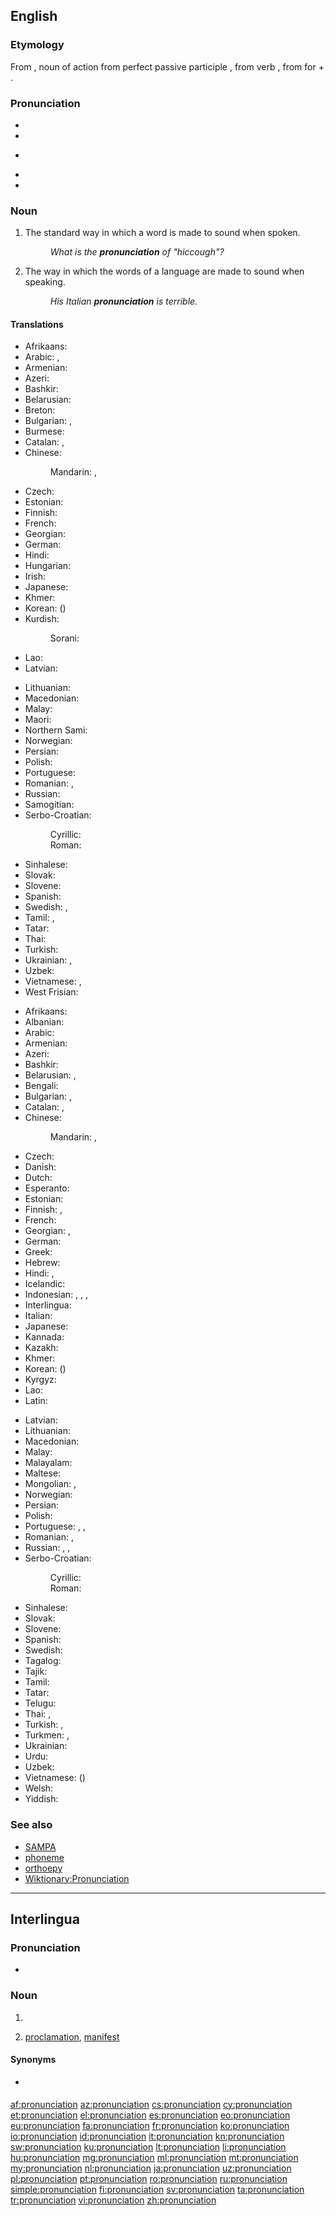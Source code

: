{{selfref|See also [[Wiktionary:Pronunciation]]}}
==English==
{{wikipedia}}

===Etymology===
From {{etyl|la|en}} {{term|pronuntiatio|lang=la}}, noun of action from perfect passive participle {{term|pronuntiatus|lang=la}}, from verb {{term|pronuntiare||proclaim|lang=la}}, from {{term|pro-|lang=la}} for + {{term|nuntiare||announce|lang=la}}.

===Pronunciation===
* {{IPA|/pɹəˌnʌnsiˈeɪʃən/}}
* {{audio|en-us-pronunciation.ogg|Audio (US)}}
* {{IPA|/pɹəˌnaʊnsiˈeɪʃən/}} {{qualifier|nonstandard}}
* {{rhymes|eɪʃən}}
* {{hyphenation|pro|nun|ci|a|tion}}

===Noun===
{{en-noun|~}}

# {{context|countable|lang=en}} The standard way in which a word is made to sound when spoken.
#: ''What is the '''pronunciation''' of "hiccough"?''
# {{context|uncountable|lang=en}} The way in which the words of a language are made to sound when speaking.
#: ''His Italian '''pronunciation''' is terrible.''

====Translations====
{{trans-top|standard sound of a word}}
* Afrikaans: {{t+|af|uitspraak}}
* Arabic: {{t|ar|نطق|m|tr=nuṭq}}, {{t+|ar|لفظ|m|tr=lafẓ}}
* Armenian: {{t|hy|արտասանություն}}
* Azeri: {{t+|az|tələffüz}}
* Bashkir: {{t|ba|әйтелеш|tr=äyteleš|sc=Cyrl}}
* Belarusian: {{t|be|вымаўленне|n|tr=vymaŭlénne}}
* Breton: {{t|br|distagadur|m}}
* Bulgarian: {{t+|bg|произношение|n|tr=proiznošénie}}, {{t+|bg|изговор|m|tr=ízgovor}}
* Burmese: {{t+|my|အသံထွက်|tr=athan dwe'|sc=Mymr}}
* Catalan: {{t|ca|pronunciació|f}}, {{t|ca|pronúncia|f}}
* Chinese:
*: Mandarin: {{t+|cmn|發音|sc=Hani}}, {{t+|cmn|发音|tr=fāyīn|sc=Hani}}
* Czech: {{t+|cs|výslovnost|f}}
* Estonian: {{t|et|hääldus}}
* Finnish: {{t+|fi|ääntämys}}
* French: {{t+|fr|prononciation|f}}
* Georgian: {{t|ka|წარმოთქმა|sc=Geor}}
* German: {{t+|de|Aussprache|f}}
* Hindi: {{t|hi|उच्चारण|m|tr=uccāraṇ}}
* Hungarian: {{t+|hu|kiejtés}}
* Irish: {{t|ga|fuaimniú|m}}
* Japanese: {{t+|ja|発音|tr=はつおん, hatsuon}}
* Khmer: {{t|km|របៀបបន្លឺសូរ|tr=rɔbiep bɑnləə soo|sc=Khmr}}
* Korean: {{t+|ko|발음|tr=bareum|sc=Hang}} ({{t+|ko|發音|sc=Hani}})
* Kurdish:
*: Sorani: {{t|ku|گۆ کردن}}
* Lao: {{t|lo|ການອອກສຽງ|tr=kaːn ɔ̏ːk sĭaːŋ|sc=Laoo}}
* Latvian: {{t|lv|izruna|f}}
{{trans-mid}}
* Lithuanian: {{t+|lt|tarimas|m}}
* Macedonian: {{t|mk|изговор|m|tr=ízgovor}}
* Malay: {{t|ms|sebutan}}
* Maori: {{t|mi|whakahua}}
* Northern Sami: {{t|se|báhkkodit}}
* Norwegian: {{t+|no|uttale|m}}
* Persian: {{t+|fa|تلفظ|tr=talaffoz}}
* Polish: {{t+|pl|wymowa|f}}
* Portuguese: {{t+|pt|pronúncia|f}}
* Romanian: {{t+|ro|pronunție|f}}, {{t+|ro|pronunțare|f}}
* Russian: {{t+|ru|произношение|n|tr=proiznošénije}}
* Samogitian: {{t|sgs|tarėms}}
* Serbo-Croatian:
*: Cyrillic: {{t|sh|и̏згово̄р|m|sc=Cyrl}}
*: Roman: {{t|sh|ȉzgovōr|m}}
* Sinhalese: {{t+|si|උච්චාරණය|tr=uccāraṇaya|sc=Sinh}}
* Slovak: {{t|sk|výslovnosť|f}}
* Slovene: {{t|sl|izgovorjáva|f}}
* Spanish: {{t+|es|pronunciación|f}}
* Swedish: {{t+|sv|uttal|n}}, {{t|sv|frambörd}}
* Tamil: {{t+|ta|உச்சரிப்பு|tr=uccharippu}}, {{t+|ta|பலுக்கல்|tr=alukkal|sc=Taml}}
* Tatar: {{t+|tt|әйтелеш|tr=äyteleş|sc=Cyrl}}
* Thai: {{t|th|การออกเสียง|tr=gaan-òk sĭang}}
* Turkish: {{t+|tr|telaffuz}}
* Ukrainian: {{t+|uk|вимова|f|tr=vymóva}}, {{t+|uk|вимовляння|tr=vymovljánnja}}
* Uzbek: {{t+|uz|talaffuz}}
* Vietnamese: {{t|vi|cách phát âm}}, {{t|vi|cách đọc}}
* West Frisian: {{t|fy|útspraak}}
{{trans-bottom}}

{{trans-top|way in which words are pronounced}}
* Afrikaans: {{t+|af|uitspraak}}
* Albanian: {{t|sq|shqiptim|m}}
* Arabic: {{t+|ar|لفظ|m|tr=lafẓ}}
* Armenian: {{t|hy|արտասանություն}}
* Azeri: {{t+|az|tələffüz}}
* Bashkir: {{t|ba|әйтелеш|tr=äyteleš|sc=Cyrl}}
* Belarusian: {{t|be|вымаўленне|n|tr=vymaŭlénne}}, {{t|be|вымова|f|tr=vymóva}}
* Bengali: {{t+|bn|উচ্চারণ|tr=uccarôn|sc=Beng}}
* Bulgarian: {{t+|bg|произношение|n|tr=proiznošénie}}, {{t+|bg|изговор|m|tr=ízgovor}}
* Catalan: {{t|ca|pronunciació|f}}, {{t|ca|pronúncia|f}}
* Chinese:
*: Mandarin: {{t+|cmn|發音|sc=Hani}}, {{t+|cmn|发音|tr=fāyīn|sc=Hani}}
* Czech: {{t+|cs|výslovnost|f}}
* Danish: {{t+|da|udtale}}
* Dutch: {{t+|nl|uitspraak|f}}
* Esperanto: {{t+|eo|prononco}}
* Estonian: {{t|et|hääldus}}
* Finnish: {{t+|fi|ääntämys}}, {{t+|fi|ääntäminen}}
* French: {{t+|fr|prononciation|f}}
* Georgian: {{t|ka|აქცენტი|sc=Geor}}, {{t|ka|წარმოთქმა|sc=Geor}}
* German: {{t+|de|Aussprache|f}}
* Greek: {{t+|el|προφορά|tr=proforá}}
* Hebrew: {{t|he|ביטוי|m|tr=bituy}}
* Hindi: {{t|hi|उच्चारण|m|tr=uccāraṇ}}, {{t|hi|अनुलेखन|tr=anulēkhan}}
* Icelandic: {{t+|is|framburður|m}}
* Indonesian: {{t+|id|lafal}}, {{t|id|cara baca}}, {{t+|id|ucapan}}, {{t+|id|pengucapan}}
* Interlingua: {{t|ia|pronunciation}}
* Italian: {{t+|it|pronuncia|f}}
* Japanese: {{t+|ja|発音|tr=はつおん, hatsuon}}
* Kannada: {{t+|kn|ಉಚ್ಚಾರಣೆ|tr=uccāraṇe|sc=Knda}}
* Kazakh: {{t+|kk|айту|tr=aytw|sc=Cyrl}}
* Khmer: {{t|km|របៀបបន្លឺសូរ|tr=rɔbiep bɑnləə soo|sc=Khmr}}
* Korean: {{t+|ko|발음|tr=bareum|sc=Hang}} ({{t+|ko|發音|sc=Hani}})
* Kyrgyz: {{t|ky|айтуу|tr=aytuu|sc=Cyrl}}
* Lao: {{t|lo|ການອອກສຽງ|tr=kaːn ɔ̏ːk sĭaːŋ|sc=Laoo}}
* Latin: {{t|la|prōnuntiātiō|f}}
{{trans-mid}}
* Latvian: {{t|lv|izruna|f}}
* Lithuanian: {{t+|lt|tarimas|m}}
* Macedonian: {{t|mk|изговор|m|tr=ízgovor}}
* Malay: {{t|ms|sebutan}}
* Malayalam: {{t+|ml|ഉച്ചാരണം|tr=uccāraṇaṁ|sc=Mlym}}
* Maltese: {{t+|mt|pronunzja|f}}
* Mongolian: {{t|mn|дуудлага|tr=duudlaga|sc=Cyrl}}, {{t|mn|дуудахуй|tr=duudahuj|sc=Cyrl}}
* Norwegian: {{t+|no|uttale|m}}
* Persian: {{t+|fa|تلفظ|tr=talaffoz}}
* Polish: {{t+|pl|wymowa|f}}
* Portuguese: {{t+|pt|pronúncia}}, {{t+|pt|pronunciação|f}}, {{t+|pt|prolação|f}}
* Romanian: {{t+|ro|pronunție}}, {{t+|ro|pronunțare|f}}
* Russian: {{t+|ru|произношение|n|tr=proiznošénije}}, {{t+|ru|выговор|m|tr=výgovor}}, {{t+|ru|акцент|m|tr=akcént}}
* Serbo-Croatian:
*: Cyrillic: {{t|sh|и̏згово̄р|m|sc=Cyrl}}
*: Roman: {{t|sh|ȉzgovōr|m}}
* Sinhalese: {{t+|si|උච්චාරණය|tr=uccāraṇaya|sc=Sinh}}
* Slovak: {{t|sk|výslovnosť|f}}
* Slovene: {{t|sl|izgovorjáva|f}}
* Spanish: {{t+|es|pronunciación|f}}
* Swedish: {{t+|sv|uttal}}
* Tagalog: {{t+|tl|pagbigkas}}
* Tajik: {{t|tg|талаффуз|tr=talaffuz|sc=Cyrl}}
* Tamil: {{t+|ta|உச்சரிப்பு|tr=uccharippu}}
* Tatar: {{t+|tt|әйтелеш|tr=äyteleş|sc=Cyrl}}
* Telugu: {{t|te|ఉచ్ఛారణ|tr=ucchāraṇa}}
* Thai: {{t|th|เสียงอ่าน|tr=sĭang-àan}}, {{t|th|การออกเสียง|tr=gaan-òk sĭang}}
* Turkish: {{t|tr|sesletim}}, {{t+|tr|telaffuz}}
* Turkmen: {{t|tk|aýdylyş}}, {{t|tk|käýinç}}
* Ukrainian: {{t+|uk|вимова|f|tr=vymóva}}
* Urdu: {{t|ur|تلفظ|tr=talaffoz}}
* Uzbek: {{t+|uz|talaffuz}}
* Vietnamese: {{t+|vi|phát âm}} ({{t|vi|發音|sc=Hani}})
* Welsh: {{t+|cy|cynaniad}}
* Yiddish: {{t|yi|אויסשפראך|sc=Hebr}}
{{trans-bottom}}

===See also===
* [[SAMPA]]
* [[phoneme]]
* [[orthoepy]]
* [[Wiktionary:Pronunciation]]

----

==Interlingua==

===Pronunciation===
* {{IPA|/pronuntsja'tsjon/|lang=ia}}

===Noun===
{{ia-noun|pl=pronunciationes}}

# {{l|en|pronunciation}}
# {{l|en|pronunciation}} [[proclamation]], [[manifest]]

====Synonyms====
* {{sense|proclamation}} {{l|ia|pronunciamento}}

[[af:pronunciation]]
[[az:pronunciation]]
[[cs:pronunciation]]
[[cy:pronunciation]]
[[et:pronunciation]]
[[el:pronunciation]]
[[es:pronunciation]]
[[eo:pronunciation]]
[[eu:pronunciation]]
[[fa:pronunciation]]
[[fr:pronunciation]]
[[ko:pronunciation]]
[[io:pronunciation]]
[[id:pronunciation]]
[[it:pronunciation]]
[[kn:pronunciation]]
[[sw:pronunciation]]
[[ku:pronunciation]]
[[lt:pronunciation]]
[[li:pronunciation]]
[[hu:pronunciation]]
[[mg:pronunciation]]
[[ml:pronunciation]]
[[mt:pronunciation]]
[[my:pronunciation]]
[[nl:pronunciation]]
[[ja:pronunciation]]
[[uz:pronunciation]]
[[pl:pronunciation]]
[[pt:pronunciation]]
[[ro:pronunciation]]
[[ru:pronunciation]]
[[simple:pronunciation]]
[[fi:pronunciation]]
[[sv:pronunciation]]
[[ta:pronunciation]]
[[tr:pronunciation]]
[[vi:pronunciation]]
[[zh:pronunciation]]